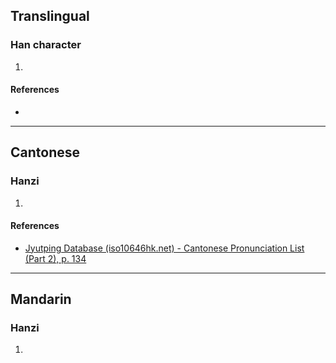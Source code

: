 {{character info/new}}
==Translingual==

===Han character===
{{Han char|rn=75|rad=木|as=21|sn=25|four=47936|canj=DVOI|ids=⿰木蠡}}

# {{defn|Han|sort=木21}}

====References====
* {{Han ref|kx=0564.160|dkj=15970|dj=0953.200|hdz=21326.140|uh=6B1A|ud=27418|bh=F8F4|bd=63732}}

----

==Cantonese==

===Hanzi===
{{yue-hanzi|jyut=[[lai5]]|y=lai5}}

# {{defn|lang=yue|sort=木21}}

====References====
*[http://www.iso10646hk.net/jp/document/download.jsp Jyutping Database (iso10646hk.net) - Cantonese Pronunciation List (Part 2), p. 134]

----

==Mandarin==

===Hanzi===
{{cmn-hanzi|pin=[[lǐ]] ([[li3]])|wg=li<sup>3</sup>}}

# {{defn|lang=cmn|sort=木21}}